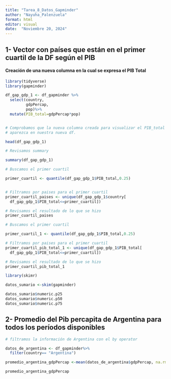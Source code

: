 ---
title: "Tarea_8_Datos_Gapminder"
author: "Nayuha_Palenzuela"
format: html
editor: visual
date:  "Noviembre 20, 2024"
---

## 1- Vector con países que están en el primer cuartil de la DF según el PIB

#### Creación de una nueva columna en la cual se expresa el PIB Total 

```{r}
library(tidyverse)
library(gapminder)

df_gap_gdp_1 <- df_gapminder %>% 
  select(country,
         gdpPercap,
         pop)%>%
  mutate(PIB_total=gdpPercap*pop)


# Comprobamos que la nueva columna creada para visualizar el PIB_total 
# aparezca en nuestra nueva df.

head(df_gap_gdp_1)


```

```{r}

# Revisamos summary

summary(df_gap_gdp_1)
```

```{r}

# Buscamos el primer cuartil 

primer_cuartil <- quantile(df_gap_gdp_1$PIB_total,0.25)


# Filtramos por paises para el primer cuartil 
primer_cuartil_paises <- unique(df_gap_gdp_1$country[
  df_gap_gdp_1$PIB_total<=primer_cuartil])

# Revisamos el resultado de lo que se hizo
primer_cuartil_paises
```

```{r}
# Buscamos el primer cuartil 

primer_cuartil_1 <- quantile(df_gap_gdp_1$PIB_total,0.25)

# Filtramos por paises para el primer cuartil 
primer_cuartil_pib_total_1 <- unique(df_gap_gdp_1$PIB_total[
  df_gap_gdp_1$PIB_total<=primer_cuartil])

# Revisamos el resultado de lo que se hizo
primer_cuartil_pib_total_1 
```

```{r}

library(skimr)

datos_sumario <-skim(gapminder)

datos_sumario$numeric.p25
datos_sumario$numeric.p50
datos_sumario$numeric.p75

```

## 2- Promedio del Pib percapita de Argentina para todos los períodos disponibles

```{r}

# filtramos la información de Argentina con el by operator 

datos_de_argentina <- df_gapminder%>%
  filter(country== "Argentina")

promedio_argentina_gdpPercap <-mean(datos_de_argentina$gdpPercap, na.rm = TRUE)

promedio_argentina_gdpPercap
```
